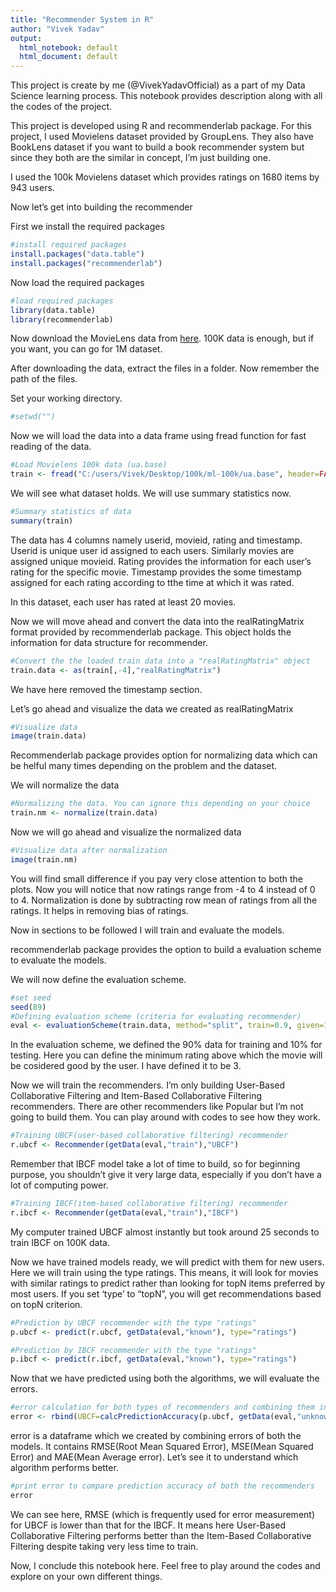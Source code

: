 ---
title: "Recommender System in R"
author: "Vivek Yadav"
output:
  html_notebook: default
  html_document: default
---

This project is create by me (@VivekYadavOfficial) as a part of my Data Science learning process. This notebook provides description along with all the codes of the project.

This project is developed using R and recommenderlab package. For this project, I used Movielens dataset provided by GroupLens. They also have BookLens dataset if you want to build a book recommender system but since they both are the similar in concept, I'm just building one.

I used the 100k Movielens dataset which provides ratings on 1680 items by 943 users.

Now let's get into building the recommender


First we install the required packages
```{r}
#install required packages
install.packages("data.table")
install.packages("recommenderlab")
```

Now load the required packages
```{r}
#load required packages
library(data.table)
library(recommenderlab)
```

Now download the MovieLens data from [here](https://grouplens.org/datasets/movielens/). 100K data is enough, but if you want, you can go for 1M dataset.

After downloading the data, extract the files in a folder. Now remember the path of the files.

Set your working directory.
```{r}
#setwd("")
```

Now we will load the data into a data frame using fread function for fast reading of the data.
```{r}
#Load Movielens 100k data (ua.base)
train <- fread("C:/users/Vivek/Desktop/100k/ml-100k/ua.base", header=FALSE, sep='\t', col.names = c("userid","movieid","rating","timestamp"))
```

We will see what dataset holds. We will use summary statistics now.
```{r}
#Summary statistics of data
summary(train)
```

The data has 4 columns namely userid, movieid, rating and timestamp. Userid is unique user id assigned to each users. Similarly movies are assigned unique movieid. Rating provides the information for each user's rating for the specific movie. Timestamp provides the some timestamp assigned for each rating according to tthe time at which it was rated.

In this dataset, each user has rated at least 20 movies.

Now we will move ahead and convert the data into the realRatingMatrix format provided by recommenderlab package. This object holds the information for data structure for recommender.
```{r}
#Convert the the loaded train data into a "realRatingMatrix" object
train.data <- as(train[,-4],"realRatingMatrix")
```

We have here removed the timestamp section.

Let's go ahead and visualize the data we created as realRatingMatrix
```{r}
#Visualize data
image(train.data)
```

Recommenderlab package provides option for normalizing data which can be helful many times depending on the problem and the dataset.

We will normalize the data
```{r}
#Normalizing the data. You can ignore this depending on your choice
train.nm <- normalize(train.data)
```

Now we will go ahead and visualize the normalized data
```{r}
#Visualize data after normalization
image(train.nm)
```

You will find small difference if you pay very close attention to both the plots. Now you will notice that now ratings range from -4 to 4 instead of 0 to 4. Normalization is done by subtracting row mean of ratings from all the ratings. It helps in removing bias of ratings.

Now in sections to be followed I will train and evaluate the models.

recommenderlab package provides the option to build a evaluation scheme to evaluate the models.

We will now define the evaluation scheme.
```{r}
#set seed
seed(89)
#Defining evaluation scheme (criteria for evaluating recommender) 
eval <- evaluationScheme(train.data, method="split", train=0.9, given=10, goodRating=3)
```

In the evaluation scheme, we defined the 90% data for training and 10% for testing. Here you can define the minimum rating above which the movie will be cosidered good by the user. I have defined it to be 3.

Now we will train the recommenders. I'm only building User-Based Collaborative Filtering and Item-Based Collaborative Filtering recommenders. There are other recommenders like Popular but I'm not going to build them. You can play around with codes to see how they work.

```{r}
#Training UBCF(user-based collaborative filtering) recommender
r.ubcf <- Recommender(getData(eval,"train"),"UBCF")
```

Remember that IBCF model take a lot of time to build, so for beginning purpose, you shouldn't give it very large data, especially if you don't have a lot of computing power.
```{r}
#Training IBCF(item-based collaborative filtering) recommender
r.ibcf <- Recommender(getData(eval,"train"),"IBCF")
```

My computer trained UBCF almost instantly but took around 25 seconds to train IBCF on 100K data.

Now we have trained models ready, we will predict with them for new users. Here we will train using the type ratings. This means, it will look for movies with similar ratings to predict rather than looking for topN items preferred by most users. If you set 'type' to "topN", you will get recommendations based on topN criterion. 
```{r}
#Prediction by UBCF recommender with the type "ratings"
p.ubcf <- predict(r.ubcf, getData(eval,"known"), type="ratings")
```

```{r}
#Prediction by IBCF recommender with the type "ratings"
p.ibcf <- predict(r.ibcf, getData(eval,"known"), type="ratings")
```

Now that we have predicted using both the algorithms, we will evaluate the errors.
```{r}
#error calculation for both types of recommenders and combining them in single data.frame
error <- rbind(UBCF=calcPredictionAccuracy(p.ubcf, getData(eval,"unknown")), IBCF=calcPredictionAccuracy(p.ibcf, getData(eval,"unknown")))
```

error is a dataframe which we created by combining errors of both the models. It contains RMSE(Root Mean Squared Error), MSE(Mean Squared Error) and MAE(Mean Average error). Let's see it to understand which algorithm performs better.
```{r}
#print error to compare prediction accuracy of both the recommenders
error
```

We can see here, RMSE (which is frequently used for error measurement) for UBCF is lower than that for the IBCF. It means here User-Based Collaborative Filtering performs better than the Item-Based Collaborative Filtering despite taking very less time to train.

Now, I conclude this notebook here. Feel free to play around the codes and explore on your own different things.